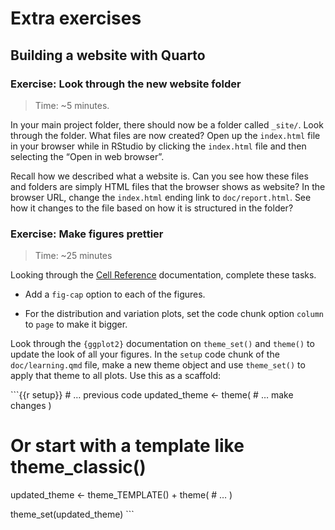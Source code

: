 # Extra exercises

## Building a website with Quarto

### Exercise: Look through the new website folder

> Time: \~5 minutes.

In your main project folder, there should now be a folder called
`_site/`. Look through the folder. What files are now created? Open up
the `index.html` file in your browser while in RStudio by clicking the
`index.html` file and then selecting the "Open in web browser".

<!-- TODO: Confirm the name of the website folder. -->

Recall how we described what a website is. Can you see how these files
and folders are simply HTML files that the browser shows as website? In
the browser URL, change the `index.html` ending link to
`doc/report.html`. See how it changes to the file based on how it is
structured in the folder?

### Exercise: Make figures prettier

> Time: \~25 minutes

Looking through the [Cell
Reference](https://quarto.org/docs/reference/cells/cells-knitr.html)
documentation, complete these tasks.

-   Add a `fig-cap` option to each of the figures.

-   For the distribution and variation plots, set the code chunk option
    `column` to `page` to make it bigger.

Look through the `{ggplot2}` documentation on `theme_set()` and
`theme()` to update the look of all your figures. In the `setup` code
chunk of the `doc/learning.qmd` file, make a new theme object and use
`theme_set()` to apply that theme to all plots. Use this as a scaffold:

```{{r setup}}
# ... previous code
updated_theme <- theme(
  # ... make changes
)

# Or start with a template like theme_classic()

updated_theme <- theme_TEMPLATE() +
  theme(
    # ...
  )

theme_set(updated_theme)
```
